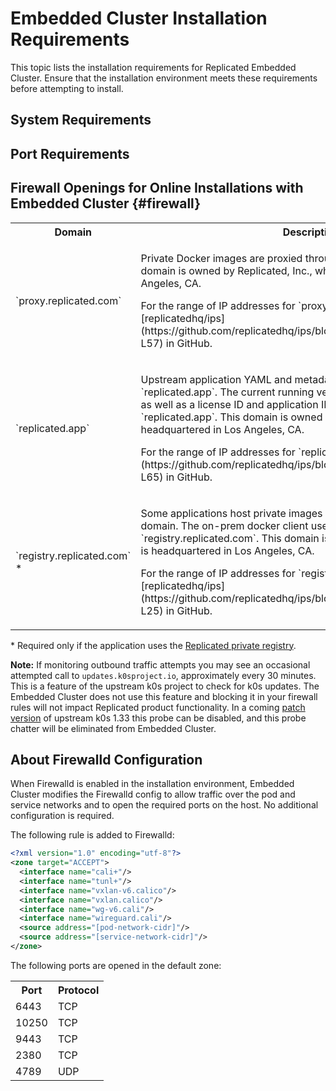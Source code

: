 
# Embedded Cluster Installation Requirements

This topic lists the installation requirements for Replicated Embedded Cluster. Ensure that the installation environment meets these requirements before attempting to install.

## System Requirements

<EmbeddedClusterRequirements/>

## Port Requirements

<EmbeddedClusterPortRequirements/>

## Firewall Openings for Online Installations with Embedded Cluster {#firewall}

<FirewallOpeningsIntro/>

<table>
  <tr>
      <th width="50%">Domain</th>
      <th>Description</th>
  </tr>
  <tr>
      <td>`proxy.replicated.com`</td>
      <td><p>Private Docker images are proxied through `proxy.replicated.com`. This domain is owned by Replicated, Inc., which is headquartered in Los Angeles, CA.</p><p>For the range of IP addresses for `proxy.replicated.com`, see [replicatedhq/ips](https://github.com/replicatedhq/ips/blob/main/ip_addresses.json#L52-L57) in GitHub.</p></td>
  </tr>
  <tr>
      <td>`replicated.app`</td>
      <td><p>Upstream application YAML and metadata is pulled from `replicated.app`. The current running version of the application (if any), as well as a license ID and application ID to authenticate, are all sent to `replicated.app`. This domain is owned by Replicated, Inc., which is headquartered in Los Angeles, CA.</p><p>For the range of IP addresses for `replicated.app`, see [replicatedhq/ips](https://github.com/replicatedhq/ips/blob/main/ip_addresses.json#L60-L65) in GitHub.</p></td>
  </tr>
  <tr>
      <td>`registry.replicated.com` &#42;</td>
      <td><p>Some applications host private images in the Replicated registry at this domain. The on-prem docker client uses a license ID to authenticate to `registry.replicated.com`. This domain is owned by Replicated, Inc which is headquartered in Los Angeles, CA.</p><p> For the range of IP addresses for `registry.replicated.com`, see [replicatedhq/ips](https://github.com/replicatedhq/ips/blob/main/ip_addresses.json#L20-L25) in GitHub.</p></td>
  </tr>
</table>

&#42; Required only if the application uses the [Replicated private registry](/vendor/private-images-replicated).

**Note:** If monitoring outbound traffic attempts you may see an occasional attempted call to `updates.k0sproject.io`, approximately every 30 minutes. This is a feature of the upstream k0s project to check for k0s updates. The Embedded Cluster does not use this feature and blocking it in your firewall rules will not impact Replicated product functionality. In a coming [patch version](https://github.com/k0sproject/k0s/pull/6328) of upstream k0s 1.33 this probe can be disabled, and this probe chatter will be eliminated from Embedded Cluster. 

## About Firewalld Configuration

When Firewalld is enabled in the installation environment, Embedded Cluster modifies the Firewalld config to allow traffic over the pod and service networks and to open the required ports on the host. No additional configuration is required.

The following rule is added to Firewalld:

```xml
<?xml version="1.0" encoding="utf-8"?>
<zone target="ACCEPT">
  <interface name="cali+"/>
  <interface name="tunl+"/>
  <interface name="vxlan-v6.calico"/>
  <interface name="vxlan.calico"/>
  <interface name="wg-v6.cali"/>
  <interface name="wireguard.cali"/>
  <source address="[pod-network-cidr]"/>
  <source address="[service-network-cidr]"/>
</zone>
```

The following ports are opened in the default zone:

<table>
<tr>
  <th>Port</th>
  <th>Protocol</th>
</tr>
<tr>
  <td>6443</td>
  <td>TCP</td>
</tr>
<tr>
  <td>10250</td>
  <td>TCP</td>
</tr>
<tr>
  <td>9443</td>
  <td>TCP</td>
</tr>
<tr>
  <td>2380</td>
  <td>TCP</td>
</tr>
<tr>
  <td>4789</td>
  <td>UDP</td>
</tr>
</table>
